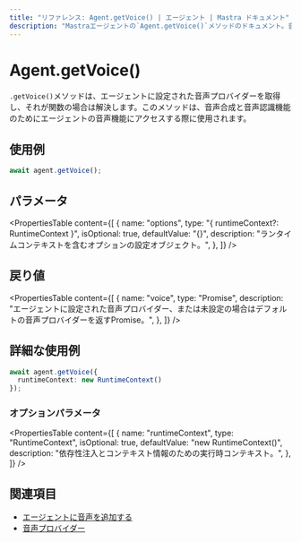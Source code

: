 ```yaml
---
title: "リファレンス: Agent.getVoice() | エージェント | Mastra ドキュメント"
description: "Mastraエージェントの`Agent.getVoice()`メソッドのドキュメント。音声機能用の音声プロバイダを取得します。"
---
```




# Agent.getVoice()

`.getVoice()`メソッドは、エージェントに設定された音声プロバイダーを取得し、それが関数の場合は解決します。このメソッドは、音声合成と音声認識機能のためにエージェントの音声機能にアクセスする際に使用されます。



## 使用例

```typescript copy
await agent.getVoice();
```



## パラメータ

<PropertiesTable
  content={[
    {
      name: "options",
      type: "{ runtimeContext?: RuntimeContext }",
      isOptional: true,
      defaultValue: "{}",
      description: "ランタイムコンテキストを含むオプションの設定オブジェクト。",
    },
  ]}
/>



## 戻り値

<PropertiesTable
  content={[
    {
      name: "voice",
      type: "Promise<MastraVoice>",
      description: "エージェントに設定された音声プロバイダー、または未設定の場合はデフォルトの音声プロバイダーを返すPromise。",
    },
  ]}
/>



## 詳細な使用例

```typescript copy
await agent.getVoice({
  runtimeContext: new RuntimeContext()
});
```

### オプションパラメータ

<PropertiesTable
  content={[
    {
      name: "runtimeContext",
      type: "RuntimeContext",
      isOptional: true,
      defaultValue: "new RuntimeContext()",
      description: "依存性注入とコンテキスト情報のための実行時コンテキスト。",
    },
  ]}
/>



## 関連項目

- [エージェントに音声を追加する](../../docs/agents/adding-voice.mdx)
- [音声プロバイダー](../voice/mastra-voice.mdx)
